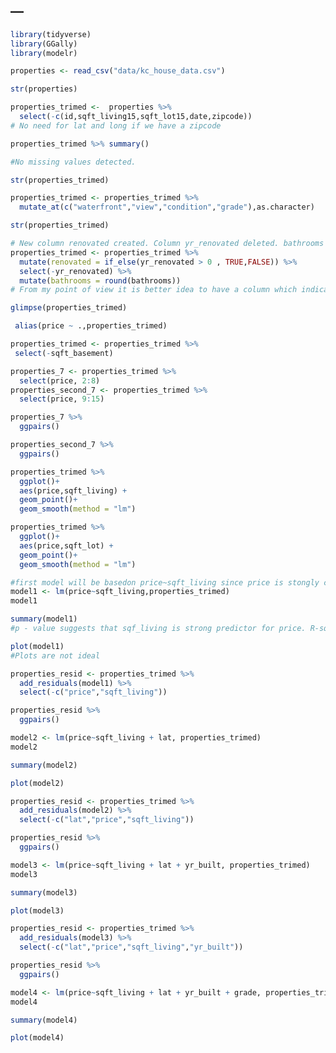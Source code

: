 ---
---
```r
library(tidyverse)
library(GGally)
library(modelr)
```

```r
properties <- read_csv("data/kc_house_data.csv")

```
```r
str(properties)
```

```r
properties_trimed <-  properties %>% 
  select(-c(id,sqft_living15,sqft_lot15,date,zipcode))
# No need for lat and long if we have a zipcode
```



```r
properties_trimed %>% summary()

#No missing values detected.
```

```r
str(properties_trimed)
```

```r
properties_trimed <- properties_trimed %>% 
  mutate_at(c("waterfront","view","condition","grade"),as.character)
```

```r
str(properties_trimed)
```


```r
# New column renovated created. Column yr_renovated deleted. bathrooms column rounded to one digit
properties_trimed <- properties_trimed %>% 
  mutate(renovated = if_else(yr_renovated > 0 , TRUE,FALSE)) %>% 
  select(-yr_renovated) %>% 
  mutate(bathrooms = round(bathrooms))
# From my point of view it is better idea to have a column which indicates if property was renovated then the date of renovation. 
```

```r
glimpse(properties_trimed)
```

```r
 alias(price ~ .,properties_trimed)
```


```r
properties_trimed <- properties_trimed %>% 
 select(-sqft_basement)


```

```r
properties_7 <- properties_trimed %>% 
  select(price, 2:8)
properties_second_7 <- properties_trimed %>% 
  select(price, 9:15)
```
```r
properties_7 %>% 
  ggpairs()
```
```r
properties_second_7 %>% 
  ggpairs()
```

```r
properties_trimed %>% 
  ggplot()+
  aes(price,sqft_living) +
  geom_point()+
  geom_smooth(method = "lm")

```

```r
properties_trimed %>% 
  ggplot()+
  aes(price,sqft_lot) +
  geom_point()+
  geom_smooth(method = "lm")

```

```r
#first model will be basedon price~sqft_living since price is stongly corelated with sqft_living.
model1 <- lm(price~sqft_living,properties_trimed)
model1
```

```r
summary(model1)
#p - value suggests that sqf_living is strong predictor for price. R-squerd is 0.49 which means we can explain about of 49% of variations using sqf_living predictor.
```
```r
plot(model1)
#Plots are not ideal 
```

```r
properties_resid <- properties_trimed %>% 
  add_residuals(model1) %>% 
  select(-c("price","sqft_living"))

```
```r
properties_resid %>% 
  ggpairs()
```





```r
model2 <- lm(price~sqft_living + lat, properties_trimed)
model2
```


```r
summary(model2)
```
```r
plot(model2)
```




```r
properties_resid <- properties_trimed %>% 
  add_residuals(model2) %>% 
  select(-c("lat","price","sqft_living"))

```
```r
properties_resid %>% 
  ggpairs()
```



```r
model3 <- lm(price~sqft_living + lat + yr_built, properties_trimed)
model3
```


```r
summary(model3)
```

```r
plot(model3)
```

```r
properties_resid <- properties_trimed %>% 
  add_residuals(model3) %>% 
  select(-c("lat","price","sqft_living","yr_built"))

```
```r
properties_resid %>% 
  ggpairs()
```

```r
model4 <- lm(price~sqft_living + lat + yr_built + grade, properties_trimed)
model4
```

```r
summary(model4)
```

```r
plot(model4)
```

